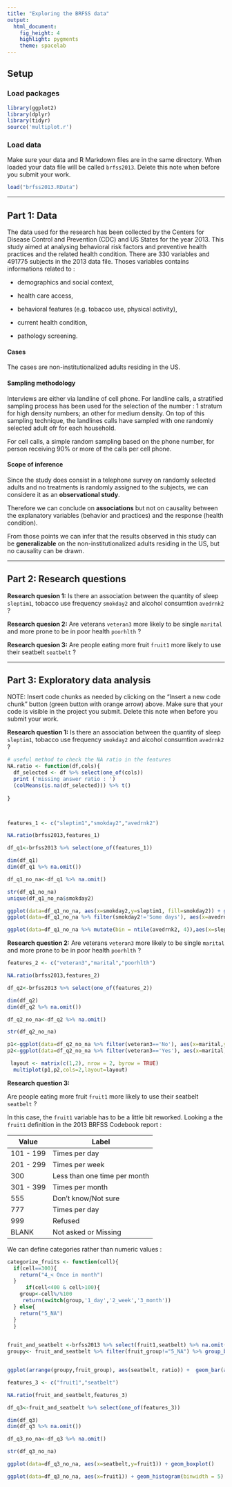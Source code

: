 ```yaml
---
title: "Exploring the BRFSS data"
output: 
  html_document: 
    fig_height: 4
    highlight: pygments
    theme: spacelab
---
```


## Setup

### Load packages

```r
library(ggplot2)
library(dplyr)
library(tidyr)
source('multiplot.r')
```

### Load data

Make sure your data and R Markdown files are in the same directory. When loaded
your data file will be called `brfss2013`. Delete this note when before you submit 
your work. 

```r
load("brfss2013.RData")
```



* * *

## Part 1: Data

The data used for the research has been collected by the Centers for Disease Control and Prevention (CDC) and US States for the year 2013. This study aimed at analysing behavioral risk factors and preventive health practices and the related health condition. There are 330 variables and 491775 subjects in the 2013 data file. Thoses variables contains informations related to :

- demographics and social context,

- health care access,

- behavioral features (e.g. tobacco use, physical activity),

- current health condition, 

- pathology screening.


#### Cases
The cases are non-institutionalized adults residing in the US.

#### Sampling methodology

Interviews are either via landline of cell phone.
For landline calls, a stratified sampling process has been used for the selection of the number : 1 stratum for high density numbers; an other for medium density.
On top of this sampling technique, the landlines calls have sampled with one randomly selected adult ofr for each household.

For cell calls, a simple random sampling based on the phone number, for person receiving  90% or more of the calls per cell phone.

#### Scope of inference

Since the study does consist in a telephone survey on randomly selected adults and no treatments is randomly assigned to the subjects, we can considere it as an **observational study**.

Therefore we can conclude on **associations** but not on causality between the explanatory variables (behavior and practices) and the response (health condition).

From those points we can infer that the results observed in this study can be **generalizable** on the non-institutionalized adults residing in the US, but no causality can be drawn.



* * *

## Part 2: Research questions

**Research quesion 1:** Is there an association between the quantity of sleep `sleptim1`, tobacco use frequency `smokday2` and alcohol consumtion `avedrnk2` ?

**Research quesion 2:** Are veterans `veteran3` more likely to be single `marital` and more prone to be in poor health `poorhlth` ?

**Research quesion 3:** Are people eating more fruit `fruit1` more likely to use their seatbelt `seatbelt` ?


* * *

## Part 3: Exploratory data analysis

NOTE: Insert code chunks as needed by clicking on the "Insert a new code chunk" 
button (green button with orange arrow) above. Make sure that your code is visible
in the project you submit. Delete this note when before you submit your work.

**Research question 1:**
Is there an association between the quantity of sleep `sleptim1`, tobacco use frequency `smokday2` and alcohol consumtion `avedrnk2` ?

```r

# useful method to check the NA ratio in the features
NA.ratio <- function(df,cols){
  df_selected <- df %>% select(one_of(cols)) 
  print ('missing answer ratio : ')
  (colMeans(is.na(df_selected))) %>% t()
   
}



features_1 <- c("sleptim1","smokday2","avedrnk2")

NA.ratio(brfss2013,features_1)

df_q1<-brfss2013 %>% select(one_of(features_1))

dim(df_q1)
dim(df_q1 %>% na.omit())

df_q1_no_na<-df_q1 %>% na.omit()

str(df_q1_no_na)
unique(df_q1_no_na$smokday2)

ggplot(data=df_q1_no_na, aes(x=smokday2,y=sleptim1, fill=smokday2)) + geom_boxplot()
ggplot(data=df_q1_no_na %>% filter(smokday2!='Some days'), aes(x=avedrnk2,y=sleptim1,color=smokday2)) + geom_point(alpha=0.5,position = 'jitter')

```
```r
ggplot(data=df_q1_no_na %>% mutate(bin = ntile(avedrnk2, 4)),aes(x=sleptim1,colour=factor(bin))) + geom_histogram()
```



**Research question 2:**
Are veterans `veteran3` more likely to be single `marital` and more prone to be in poor health `poorhlth` ?
```r

features_2 <- c("veteran3","marital","poorhlth")

NA.ratio(brfss2013,features_2)

df_q2<-brfss2013 %>% select(one_of(features_2))

dim(df_q2)
dim(df_q2 %>% na.omit())

df_q2_no_na<-df_q2 %>% na.omit()

str(df_q2_no_na)

p1<-ggplot(data=df_q2_no_na %>% filter(veteran3=='No'), aes(x=marital,y=poorhlth,fill=marital)) + geom_boxplot()
p2<-ggplot(data=df_q2_no_na %>% filter(veteran3=='Yes'), aes(x=marital,y=poorhlth,fill=marital)) + geom_boxplot()

 layout <- matrix(c(1,2), nrow = 2, byrow = TRUE)
  multiplot(p1,p2,cols=2,layout=layout)


```



**Research question 3:**

Are people eating more fruit `fruit1` more likely to use their seatbelt `seatbelt` ?

In this case, the `fruit1` variable has to be a little bit reworked.
Looking a the `fruit1` definition in the  2013 BRFSS Codebook report :

| Value   	| Label           
|----------	|---------------	|
| 101 - 199  	| Times per day  	|
| 201 - 299 	| Times per week     	| 
| 300 	| Less than one time per month 	|
| 301 - 399 	| Times per month	|
| 555  	| Don’t know/Not sure  	|
| 777 	| Times per day  	|
| 999 | Refused  	|
| BLANK  	| Not asked or Missing   	|

We can define categories rather than numeric values :

```r
categorize_fruits <- function(cell){
  if(cell==300){
    return("4_< Once in month")
  }
      if(cell<400 & cell>100){
    group<-cell%/%100
     return(switch(group,'1_day','2_week','3_month'))
  } else{
    return("5_NA")
  }
  }
  

fruit_and_seatbelt <-brfss2013 %>% select(fruit1,seatbelt) %>% na.omit() %>% rowwise()  %>%mutate(fruit_group =categorize_fruits(fruit1))  %>%ungroup()
groupy<- fruit_and_seatbelt %>% filter(fruit_group!="5_NA") %>% group_by(fruit_group,seatbelt) %>% summarise(count=n()) %>% mutate(ratio=count/sum(count))


ggplot(arrange(groupy,fruit_group), aes(seatbelt, ratio)) +  geom_bar(aes(fill = fruit_group), position = "dodge", stat="identity") 


```



```r
features_3 <- c("fruit1","seatbelt")

NA.ratio(fruit_and_seatbelt,features_3)

df_q3<-fruit_and_seatbelt %>% select(one_of(features_3))

dim(df_q3)
dim(df_q3 %>% na.omit())

df_q3_no_na<-df_q3 %>% na.omit()

str(df_q3_no_na)

ggplot(data=df_q3_no_na, aes(x=seatbelt,y=fruit1)) + geom_boxplot()

ggplot(data=df_q3_no_na, aes(x=fruit1)) + geom_histogram(binwidth = 5)

```

